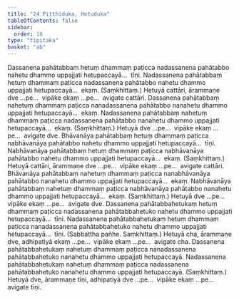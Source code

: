 ```yaml
---
title: "24 Piṭṭhiduka, Hetuduka"
tableOfContents: false
sidebar:
  order: 18
type: "tipitaka"
basket: "ab"
---
```



<DynamicBreadcrumb />

<Division number="81">

<Paragraph number="184">
Dassanena pahātabbaṃ hetuṃ dhammaṃ paṭicca nadassanena pahātabbo nahetu dhammo uppajjati hetupaccayā…  tīṇi.
</Paragraph>

<Paragraph number="185">
Nadassanena pahātabbaṃ hetuṃ dhammaṃ paṭicca nadassanena pahātabbo nahetu dhammo uppajjati hetupaccayā…  ekaṃ. (Saṃkhittaṃ.) Hetuyā cattāri, ārammaṇe dve …pe…  vipāke ekaṃ …pe…  avigate cattāri.
</Paragraph>

<Paragraph number="186">
Dassanena pahātabbaṃ nahetuṃ dhammaṃ paṭicca nanadassanena pahātabbo nanahetu dhammo uppajjati hetupaccayā…  ekaṃ.
</Paragraph>

<Paragraph number="187">
Nadassanena pahātabbaṃ nahetuṃ dhammaṃ paṭicca nadassanena pahātabbo nanahetu dhammo uppajjati hetupaccayā…  ekaṃ. (Saṃkhittaṃ.) Hetuyā dve …pe…  vipāke ekaṃ …pe…  avigate dve.
</Paragraph>

</Division>
<Division number="82">

<Paragraph number="188">
Bhāvanāya pahātabbaṃ hetuṃ dhammaṃ paṭicca nabhāvanāya pahātabbo nahetu dhammo uppajjati hetupaccayā…  tīṇi. Nabhāvanāya pahātabbaṃ hetuṃ dhammaṃ paṭicca nabhāvanāya pahātabbo nahetu dhammo uppajjati hetupaccayā…  ekaṃ. (Saṃkhittaṃ.) Hetuyā cattāri, ārammaṇe dve …pe…  vipāke ekaṃ …pe…  avigate cattāri.
</Paragraph>

<Paragraph number="189">
Bhāvanāya pahātabbaṃ nahetuṃ dhammaṃ paṭicca nanabhāvanāya pahātabbo nanahetu dhammo uppajjati hetupaccayā…  ekaṃ.
</Paragraph>

<Paragraph number="190">
Nabhāvanāya pahātabbaṃ nahetuṃ dhammaṃ paṭicca nabhāvanāya pahātabbo nanahetu dhammo uppajjati hetupaccayā…  ekaṃ. (Saṃkhittaṃ.) Hetuyā dve …pe…  vipāke ekaṃ …pe…  avigate dve.
</Paragraph>

</Division>
<Division number="83">

<Paragraph number="191">
Dassanena pahātabbahetukaṃ hetuṃ dhammaṃ paṭicca nadassanena pahātabbahetuko nahetu dhammo uppajjati hetupaccayā…  tīṇi.
</Paragraph>

<Paragraph number="192">
Nadassanena pahātabbahetukaṃ hetuṃ dhammaṃ paṭicca nanadassanena pahātabbahetuko nahetu dhammo uppajjati hetupaccayā…  tīṇi. (Sabbattha pañhe. Saṃkhittaṃ.) Hetuyā cha, ārammaṇe dve, adhipatiyā ekaṃ …pe…  vipāke ekaṃ …pe…  avigate cha.
</Paragraph>

<Paragraph number="193">
Dassanena pahātabbahetukaṃ nahetuṃ dhammaṃ paṭicca nanadassanena pahātabbahetuko nanahetu dhammo uppajjati hetupaccayā. Nadassanena pahātabbahetukaṃ nahetuṃ dhammaṃ paṭicca nadassanena pahātabbahetuko nanahetu dhammo uppajjati hetupaccayā. (Saṃkhittaṃ.) Hetuyā dve, ārammaṇe tīṇi, adhipatiyā dve …pe…  vipāke ekaṃ …pe…  avigate tīṇi.
</Paragraph>
</Division>